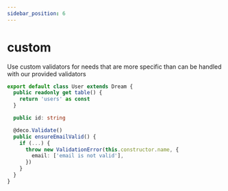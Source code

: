 ```yaml
---
sidebar_position: 6
---
```


# custom

Use custom validators for needs that are more specific than can be handled with our provided validators

```ts
export default class User extends Dream {
  public readonly get table() {
    return 'users' as const
  }

  public id: string

  @deco.Validate()
  public ensureEmailValid() {
    if (...) {
      throw new ValidationError(this.constructor.name, {
        email: ['email is not valid'],
      })
    }
  }
}
```

